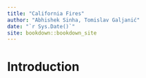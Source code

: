 ```yaml
--- 
title: "California Fires"
author: "Abhishek Sinha, Tomislav Galjanić"
date: "`r Sys.Date()`"
site: bookdown::bookdown_site
---
```


# Introduction


